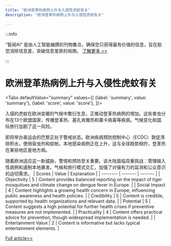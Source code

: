```yaml
---
title: "欧洲登革热病例上升与入侵性虎蚊有关"
description: "欧洲登革热病例上升与入侵性虎蚊有关"

---
```



:::info

“智闻AI“ 是由人工智能编撰的刊物集合，确保您只获得最有价值的信息，旨在助您消除信息差，突破信息茧房的局限。  [了解更多 >>](/)

:::

# 欧洲登革热病例上升与入侵性虎蚊有关


<Tabs
	defaultValue="summary"
	values={[
	{label: 'summary', value: 'summary'},
	{label: 'score', value: 'score'},
]}>
<TabItem value="summary">


入侵的虎蚊在欧洲变暖的气候中繁衍生息，正推动登革热病例的增加。这些害虫分布在13个欧盟国家，传播登革热、基孔肯雅热和寨卡病毒等疾病。气候变化和国际旅行加剧了这一风险。

即将举办奥运会的巴黎正处于警戒状态。欧洲疾病预防控制中心（ECDC）敦促清除积水，使用驱虫剂和蚊帐。本地感染病例正在上升，这与全球趋势相符，登革热在某些地区是地方病。

随着欧洲适应这一新威胁，警惕和预防至关重要。该大陆面临双重挑战：管理输入性病例和遏制本地暴发。气候和旅行模式交汇，加强了对强有力的监测和公众意识的迫切需求。
</TabItem>
<TabItem value="score">
	| Scores     | Value   | Explanation |
	| -------- | ------- | ------- |
	| Objectivity  | 5    | Content provides balanced reporting on the impact of tiger mosquitoes and climate change on dengue fever in Europe.    |
	| Social Impact | 4     | Content highlights a growing health concern in Europe, influencing public awareness and health policies.    |
	| Credibility    | 5    | Content is credible, supported by health organizations and relevant data.    |
	| Potential    | 5    | Content suggests a high potential for further health crises if preventive measures are not implemented.    |
	| Practicality    | 4    | Content offers practical advice for prevention, though widespread implementation is needed.    |
	| Entertainment Value    | 2    | Content is informative but lacks typical entertainment elements.    |
</TabItem>
</Tabs>

[Full article>>](https://www.bbc.com/news/articles/ce5520m6x2go)
